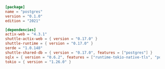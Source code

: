 ```toml Cargo.toml
[package]
name = "postgres"
version = "0.1.0"
edition = "2021"

[dependencies]
actix-web = "4.3.1"
shuttle-actix-web = { version = "0.17.0" }
shuttle-runtime = { version = "0.17.0" }
serde = "1.0.148"
shuttle-shared-db = { version = "0.17.0", features = ["postgres"] }
sqlx = { version = "0.6.2", features = ["runtime-tokio-native-tls", "postgres"] }
tokio = { version = "1.26.0" }

```
